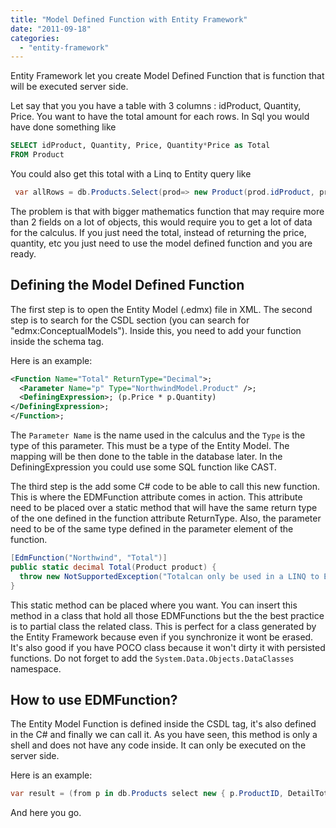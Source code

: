 ```yaml
---
title: "Model Defined Function with Entity Framework"
date: "2011-09-18"
categories: 
  - "entity-framework"
---
```


Entity Framework let you create Model Defined Function that is function that will be executed server side.

Let say that you you have a table with 3 columns : idProduct, Quantity, Price. You want to have the total amount for each rows. In Sql you would have done something like


```sql
SELECT idProduct, Quantity, Price, Quantity*Price as Total 
FROM Product 
```


You could also get this total with a Linq to Entity query like


```csharp
 var allRows = db.Products.Select(prod=> new Product(prod.idProduct, prod.Quantity, prod.Price, prod.Quantity * prod.Price); 
```

The problem is that with bigger mathematics function that may require more than 2 fields on a lot of objects, this would require you to get a lot of data for the calculus. If you just need the total, instead of returning the price, quantity, etc you just need to use the model defined function and you are ready.

## Defining the Model Defined Function

The first step is to open the Entity Model (.edmx) file in XML. The second step is to search for the CSDL section (you can search for "edmx:ConceptualModels"). Inside this, you need to add your function inside the schema tag.

Here is an example: 
```xml
<Function Name="Total" ReturnType="Decimal">; 
  <Parameter Name="p" Type="NorthwindModel.Product" />; 
  <DefiningExpression>; (p.Price * p.Quantity) 
</DefiningExpression>; 
</Function>; 
```

The `Parameter Name` is the name used in the calculus and the `Type` is the type of this parameter. This must be a type of the Entity Model. The mapping will be then done to the table in the database later. In the DefiningExpression you could use some SQL function like CAST.

The third step is the add some C# code to be able to call this new function. This is where the EDMFunction attribute comes in action. This attribute need to be placed over a static method that will have the same return type of the one defined in the function attribute ReturnType. Also, the parameter need to be of the same type defined in the parameter element of the function.


```csharp
[EdmFunction("Northwind", "Total")] 
public static decimal Total(Product product) { 
  throw new NotSupportedException("Totalcan only be used in a LINQ to Entities query"); 
} 
```

This static method can be placed where you want. You can insert this method in a class that hold all those EDMFunctions but the the best practice is to partial class the related class. This is perfect for a class generated by the Entity Framework because even if you synchronize it wont be erased. It's also good if you have POCO class because it won't dirty it with persisted functions. Do not forget to add the `System.Data.Objects.DataClasses` namespace.

## How to use EDMFunction?

The Entity Model Function is defined inside the CSDL tag, it's also defined in the C\# and finally we can call it. As you have seen, this method is only a shell and does not have any code inside. It can only be executed on the server side.

Here is an example:


```csharp
var result = (from p in db.Products select new { p.ProductID, DetailTotal = MyStaticClass.Total(p) }).ToList(); 
```

And here you go.
